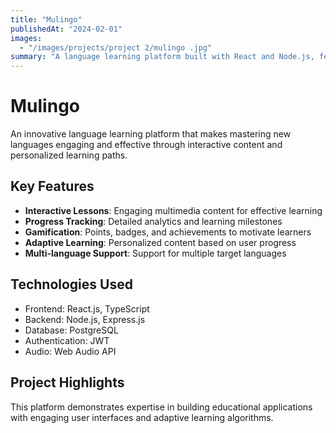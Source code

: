 ```yaml
---
title: "Mulingo"
publishedAt: "2024-02-01"
images:
  - "/images/projects/project 2/mulingo .jpg"
summary: "A language learning platform built with React and Node.js, featuring interactive lessons, progress tracking, and gamified learning experiences."
---
```


# Mulingo

An innovative language learning platform that makes mastering new languages engaging and effective through interactive content and personalized learning paths.

## Key Features

- **Interactive Lessons**: Engaging multimedia content for effective learning
- **Progress Tracking**: Detailed analytics and learning milestones
- **Gamification**: Points, badges, and achievements to motivate learners
- **Adaptive Learning**: Personalized content based on user progress
- **Multi-language Support**: Support for multiple target languages

## Technologies Used

- Frontend: React.js, TypeScript
- Backend: Node.js, Express.js
- Database: PostgreSQL
- Authentication: JWT
- Audio: Web Audio API

## Project Highlights

This platform demonstrates expertise in building educational applications with engaging user interfaces and adaptive learning algorithms.


